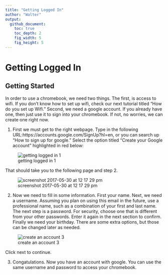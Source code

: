 ```yaml
---
title: "Getting Logged In"
author: "Walter"
output:
  github_document:
    toc: true
    toc_depth: 2
    fig_width: 5
    fig_height: 5
---
```


# Getting Logged In

## Getting Started

In order to use a chromebook, we need two things.  The first, is access to wifi.  If you don't know how to set up wifi, check our next tutorial titled "How do you set up Wifi."  Second, we need a google account.  If you already have one, then just use it to sign into your chromebook.  If not, no worries, we can create one right now.

  1. First we must get to the right webpage.  Type in the following URL:https://accounts.google.com/SignUp?hl=en, or you can search up "How to sign up for google."  Select the option titled "Create your Google account" highlighted in red below:
  
![getting logged in 1](https://cloud.githubusercontent.com/assets/28197711/26639683/8315c7dc-45f3-11e7-853f-f2536cd3d8ce.png)

  That should take you to the following page and step 2.
  
![screenshot 2017-05-30 at 12 17 29 pm](https://cloud.githubusercontent.com/assets/28197711/26594947/b42a25d2-4537-11e7-9afd-4aec69e72559.png)

  2. Now we need to fill in some information.  First your name.  Next, we need a username.  Assuming you plan on using this email in the future, use a professional name, such as a combination of your first and last name.  The next step is a password.  For security, choose one that is different from your other passwords.  Enter it again in the next section to confirm.  Finally we need your birthday.  There are some extra options, but those can be changed later as needed.

![create an account 3](https://cloud.githubusercontent.com/assets/28197711/26643649/04a08768-4600-11e7-8973-5d89355c6fd2.png)

Click next to continue.

  3. Congatulations.  Now you have an account with google.  You can use the same username and password to access your chromebook.
